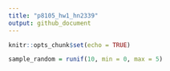 ```yaml
---
title: "p8105_hw1_hn2339"
output: github_document
---
```


```r
knitr::opts_chunk$set(echo = TRUE)
```
```r
sample_random = runif(10, min = 0, max = 5)
```

